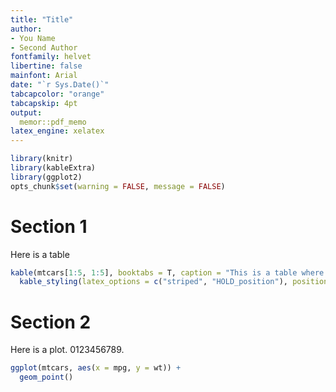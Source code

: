 ```yaml
---
title: "Title"
author: 
- You Name
- Second Author
fontfamily: helvet
libertine: false
mainfont: Arial
date: "`r Sys.Date()`"
tabcapcolor: "orange"
tabcapskip: 4pt
output: 
  memor::pdf_memo
latex_engine: xelatex
---
```




```r
library(knitr)
library(kableExtra)
library(ggplot2)
opts_chunk$set(warning = FALSE, message = FALSE)
```

# Section 1
Here is a table

```r
kable(mtcars[1:5, 1:5], booktabs = T, caption = "This is a table where the title is going to justify appropriately.") %>%
  kable_styling(latex_options = c("striped", "HOLD_position"), position = "left") %>% footnote(general = "wahoops", threeparttable = TRUE, general_title = "")
```


\clearpage 

# Section 2
Here is a plot. 0123456789.

```r
ggplot(mtcars, aes(x = mpg, y = wt)) +
  geom_point()
```
